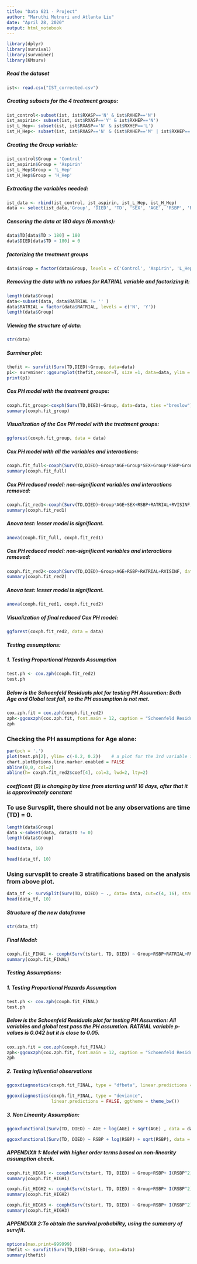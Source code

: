 ---
title: "Data 621 - Project"
author: "Maruthi Mutnuri and Atlanta Liu"
date: "April 28, 2020"
output: html_notebook
---

```{r}
library(dplyr)
library(survival)
library(survminer)
library(KMsurv)
```

##### Read the dataset
```{r}
ist<- read.csv("IST_corrected.csv")
```

##### Creating subsets for the 4 treatment groups:
```{r}
ist_control<-subset(ist, ist$RXASP=='N' & ist$RXHEP=='N')
ist_aspirin<- subset(ist, ist$RXASP=='Y' & ist$RXHEP=='N')
ist_L_Hep<- subset(ist, ist$RXASP=='N' & ist$RXHEP=='L')
ist_H_Hep<- subset(ist, ist$RXASP=='N' & (ist$RXHEP=='M' | ist$RXHEP=='H'))
```

##### Creating the Group variable:
```{r}
ist_control$Group = 'Control'
ist_aspirin$Group = 'Aspirin'
ist_L_Hep$Group = 'L_Hep'
ist_H_Hep$Group = 'H_Hep'
```

##### Extracting the variables needed:
```{r}
ist_data <- rbind(ist_control, ist_aspirin, ist_L_Hep, ist_H_Hep)
data <- select(ist_data,'Group', 'DIED', 'TD', 'SEX', 'AGE', 'RSBP', 'RATRIAL', 'RVISINF')
```

##### Censoring the data at 180 days (6 months):
```{r}
data$TD[data$TD > 180] = 180
data$DIED[data$TD > 180] = 0
```

##### factorizing the treatment groups
```{r}
data$Group = factor(data$Group, levels = c('Control', 'Aspirin', 'L_Hep', 'H_Hep'))
```

##### Removing the data with no values for RATRIAL variable and factorizing it:
```{r}
length(data$Group)
data<-subset(data, data$RATRIAL != '' )
data$RATRIAL = factor(data$RATRIAL, levels = c('N', 'Y'))
length(data$Group)
```

##### Viewing the structure of data:
```{r}
str(data)
```

##### Surminer plot:

```{r fig.height = 10, fig.width = 10, fig.align = "center"}
thefit <- survfit(Surv(TD,DIED)~Group, data=data)
p1<- survminer::ggsurvplot(thefit,censor=T, size =1, data=data, ylim = c(0.75, 1), risk.table = TRUE, risk.table.height=.2, fontsize=5)
print(p1)
```

##### Cox PH model with the treatment groups:
```{r}
coxph.fit_group<-coxph(Surv(TD,DIED)~Group, data=data, ties ="breslow")
summary(coxph.fit_group)
```

##### Visualization of the Cox PH model with the treatment groups:
```{r}
ggforest(coxph.fit_group, data = data)
```

##### Cox PH model with all the variables and interactions:
```{r}
coxph.fit_full<-coxph(Surv(TD,DIED)~Group*AGE+Group*SEX+Group*RSBP+Group*RATRIAL+Group*RVISINF, data=data, ties ="breslow")
summary(coxph.fit_full)
```

##### Cox PH reduced model: non-significant variables and interactions removed:   
```{r}
coxph.fit_red1<-coxph(Surv(TD,DIED)~Group*AGE+SEX+RSBP+RATRIAL+RVISINF, data=data, ties ="breslow")
summary(coxph.fit_red1)
```

##### Anova test: lesser model is significant.
```{r}
anova(coxph.fit_full, coxph.fit_red1)
```

##### Cox PH reduced model: non-significant variables and interactions removed:  
```{r}
coxph.fit_red2<-coxph(Surv(TD,DIED)~Group+AGE+RSBP+RATRIAL+RVISINF, data=data, ties ="breslow")
summary(coxph.fit_red2)
```

##### Anova test: lesser model is significant.
```{r}
anova(coxph.fit_red1, coxph.fit_red2)
```

##### Visualization of final reduced Cox PH model:
```{r}
ggforest(coxph.fit_red2, data = data)
```

##### Testing assumptions:
##### 1. Testing Proportional Hazards Assumption
```{r}
test.ph <- cox.zph(coxph.fit_red2)
test.ph
```

##### Below is the Schoenfeld Residuals plot for testing PH Assumtion: Both Age and Global test fail, so the PH assumption is not met.
```{r fig.height = 15, fig.width = 10, fig.align = "center"}
cox.zph.fit = cox.zph(coxph.fit_red2)
zph<-ggcoxzph(cox.zph.fit, font.main = 12, caption = "Schoenfeld Residuals plot")
zph
```

### Checking the PH assumptions for Age alone: 
```{r fig.height = 5, fig.width = 7, fig.align = "center"}
par(pch = '.')
plot(test.ph[2], ylim= c(-0.2, 0.2))    # a plot for the 3rd variable in the fit> 
chart.plotOptions.line.marker.enabled = FALSE
abline(0,0, col=2)
abline(h= coxph.fit_red2$coef[4], col=3, lwd=2, lty=2)

```
##### coefficent ($\beta$) is changing by time from starting until 16 days, after that it is approximately constant

### To use Survsplit, there should not be any observations are time (TD) = 0.
```{r}
length(data$Group)
data <-subset(data, data$TD != 0)
length(data$Group)
```

```{r}
head(data, 10)
```

```{r}
head(data_tf, 10)
```


### Using survsplit to create 3 stratifications based on the analysis from above plot.
```{r}
data_tf <- survSplit(Surv(TD, DIED) ~ ., data= data, cut=c(4, 16), start="tstart", zero=0, episode= "tgroup", id="id")
head(data_tf, 10)
```

##### Structure of the new dataframe
```{r}
str(data_tf)
```

##### Final Model:
```{r}
coxph.fit_FINAL <- coxph(Surv(tstart, TD, DIED) ~ Group+RSBP+RATRIAL+RVISINF + AGE:strata(tgroup), data=data_tf, ties ="breslow")
summary(coxph.fit_FINAL)
```


##### Testing Assumptions:
##### 1. Testing Proportional Hazards Assumption

```{r}
test.ph <- cox.zph(coxph.fit_FINAL)
test.ph
```

##### Below is the Schoenfeld Residuals plot for testing PH Assumtion: All variables and global test pass the PH assumtion. RATRIAL variable p-values is 0.042 but it is close to 0.05.
```{r fig.height = 15, fig.width = 10, fig.align = "center"}
cox.zph.fit = cox.zph(coxph.fit_FINAL)
zph<-ggcoxzph(cox.zph.fit, font.main = 12, caption = "Schoenfeld Residuals plot")
zph
```

##### 2. Testing influential observations
```{r warning=FALSE}
ggcoxdiagnostics(coxph.fit_FINAL, type = "dfbeta", linear.predictions = FALSE)
```

```{r warning=FALSE}
ggcoxdiagnostics(coxph.fit_FINAL, type = "deviance",
                 linear.predictions = FALSE, ggtheme = theme_bw())
```

##### 3. Non Linearity Assumption:
```{r fig.height = 10, fig.width = 10, fig.align = "center"}
ggcoxfunctional(Surv(TD, DIED) ~ AGE + log(AGE) + sqrt(AGE) , data = data)
```

```{r }
ggcoxfunctional(Surv(TD, DIED) ~ RSBP + log(RSBP) + sqrt(RSBP), data = data)
```

##### APPENDIX# 1: Model with higher order terms based on non-linearity assumption check.
```{r}
coxph.fit_HIGH1 <- coxph(Surv(tstart, TD, DIED) ~ Group+RSBP+ I(RSBP^2)+ I(RSBP^3)+ I(AGE^2) +RATRIAL+RVISINF + AGE, data=data_tf, ties ="breslow")
summary(coxph.fit_HIGH1)
```

```{r}
coxph.fit_HIGH2 <- coxph(Surv(tstart, TD, DIED) ~ Group+RSBP+ I(RSBP^2)+ I(AGE^2) +RATRIAL+RVISINF + AGE, data=data_tf, ties ="breslow")
summary(coxph.fit_HIGH2)
```

```{r}
coxph.fit_HIGH3 <- coxph(Surv(tstart, TD, DIED) ~ Group+RSBP+ I(RSBP^2) +RATRIAL+RVISINF + AGE:strata(tgroup), data=data_tf, ties ="breslow")
summary(coxph.fit_HIGH3)
```


##### APPENDIX# 2:To obtain the survival probability, using the summary of survfit.
```{r}
options(max.print=999999)
thefit <- survfit(Surv(TD,DIED)~Group, data=data)
summary(thefit)
```


   







